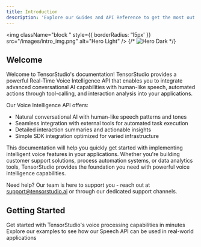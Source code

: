 ```yaml
---
title: Introduction
description: 'Explore our Guides and API Reference to get the most out of TensorStudio by Soket AI Labs'
---
```


<img
  className="block "
  style={{ borderRadius: '15px' }}
  src="/images/intro_img.png"
  alt="Hero Light"
/>
{/* <img
  className="hidden dark:block"
  src="/images/hero-dark.svg"
  alt="Hero Dark"
/> */}

## Welcome

Welcome to TensorStudio's documentation! TensorStudio provides a powerful Real-Time Voice Intelligence API that enables you to integrate advanced conversational AI capabilities with human-like speech, automated actions through tool-calling, and interaction analysis into your applications.

Our Voice Intelligence API offers:

- Natural conversational AI with human-like speech patterns and tones
- Seamless integration with external tools for automated task execution
- Detailed interaction summaries and actionable insights
- Simple SDK integration optimized for varied infrastructure

This documentation will help you quickly get started with implementing intelligent voice features in your applications. Whether you're building customer support solutions, process automation systems, or data analytics tools, TensorStudio provides the foundation you need with powerful voice intelligence capabilities.

Need help? Our team is here to support you - reach out at support@tensorstudio.ai or through our dedicated support channels.

## Getting Started

<CardGroup cols={2}>
  <Card
    title="Quick Start"
    icon="rocket"
    href="/quickstart"
  >
    Get started with TensorStudio's voice processing capabilities in minutes
  </Card>
  <Card
    title="Examples"
    icon="code"
    href="https://mintlify.com/docs/development"
  >
    Explore our examples to see how our Speech API can be used in real-world applications
  </Card>
</CardGroup>
